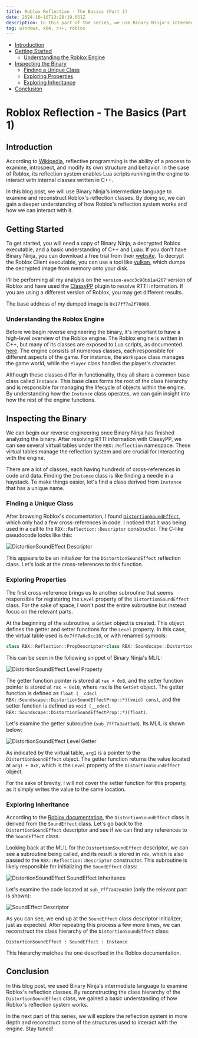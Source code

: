 ```yaml
---
title: Roblox Reflection - The Basics (Part 1)
date: 2024-10-16T13:28:19.051Z
description: In this part of the series, we use Binary Ninja's intermediate language to examine Roblox and get a basic understanding of how its reflection system works.
tag: windows, x64, c++, roblox
---
```


- [Introduction](#introduction)
- [Getting Started](#getting-started)
  - [Understanding the Roblox Engine](#understanding-the-roblox-engine)
- [Inspecting the Binary](#inspecting-the-binary)
  - [Finding a Unique Class](#finding-a-unique-class)
  - [Exploring Properties](#exploring-properties)
  - [Exploring Inheritance](#exploring-inheritance)
- [Conclusion](#conclusion)

# Roblox Reflection - The Basics (Part 1)

## Introduction

According to [Wikipedia](https://en.wikipedia.org/wiki/Reflective_programming), reflective programming is the ability of a process to examine, introspect, and modify its own structure and behavior. In the case of Roblox, its reflection system enables Lua scripts running in the engine to interact with internal classes written in C++.

In this blog post, we will use Binary Ninja's intermediate language to examine and reconstruct Roblox's reflection classes. By doing so, we can gain a deeper understanding of how Roblox's reflection system works and how we can interact with it.

## Getting Started

To get started, you will need a copy of Binary Ninja, a decrypted Roblox executable, and a basic understanding of C++ and Luau. If you don't have Binary Ninja, you can download a free trial from their [website](https://binary.ninja/). To decrypt the Roblox Client executable, you can use a tool like [vulkan](https://github.com/atrexus/vulkan), which dumps the decrypted image from memory onto your disk.

I'll be performing all my analysis on the `version-eadc3c90bb1a4267` version of Roblox and have used the [ClassyPP](https://github.com/CySHell/ClassyPP) plugin to resolve RTTI information. If you are using a different version of Roblox, you may get different results.

The base address of my dumped image is `0x17ff7a2f70000`.

### Understanding the Roblox Engine

Before we begin reverse engineering the binary, it's important to have a high-level overview of the Roblox engine. The Roblox engine is written in C++, but many of its classes are exposed to Lua scripts, as documented [here](https://create.roblox.com/docs/reference/engine/classes). The engine consists of numerous classes, each responsible for different aspects of the game. For instance, the `Workspace` class manages the game world, while the `Player` class handles the player's character.

Although these classes differ in functionality, they all share a common base class called `Instance`. This base class forms the root of the class hierarchy and is responsible for managing the lifecycle of objects within the engine. By understanding how the `Instance` class operates, we can gain insight into how the rest of the engine functions.

## Inspecting the Binary

We can begin our reverse engineering once Binary Ninja has finished analyzing the binary. After resolving RTTI information with ClassyPP, we can see several virtual tables under the `RBX::Reflection` namespace. These virtual tables manage the reflection system and are crucial for interacting with the engine.

There are a lot of classes, each having hundreds of cross-references in code and data. Finding the `Instance` class is like finding a needle in a haystack. To make things easier, let's find a class derived from `Instance` that has a unique name.

### Finding a Unique Class

After browsing Roblox's documentation, I found [`DistortionSoundEffect`](https://create.roblox.com/docs/reference/engine/classes/DistortionSoundEffect), which only had a few cross-references in code. I noticed that it was being used in a call to the `RBX::Reflection::Descriptor` constructor. The C-like pseudocode looks like this:

![DistortionSoundEffect Descriptor](/images/roblox-reflection-part1/distortionsoundeffect_descriptor.png)

This appears to be an initializer for the `DistortionSoundEffect` reflection class. Let's look at the cross-references to this function.

### Exploring Properties

The first cross-reference brings us to another subroutine that seems responsible for registering the `Level` property of the `DistortionSoundEffect` class. For the sake of space, I won't post the entire subroutine but instead focus on the relevant parts.

At the beginning of the subroutine, a `GetSet` object is created. This object defines the getter and setter functions for the `Level` property. In this case, the virtual table used is `0x7ff7a6c9cc10`, or with renamed symbols:

```cpp
class RBX::Reflection::PropDescriptor<class RBX::Soundscape::DistortionSoundEffect, float>::GetSetImpl<float (__cdecl RBX::Soundscape::DistortionSoundEffectProp::*)(void) const, void (__cdecl RBX::Soundscape::DistortionSoundEffectProp::*)(float)>::vfTable
```

This can be seen in the following snippet of Binary Ninja's MLIL:

![DistortionSoundEffect Level Property](/images/roblox-reflection-part1/distortionsoundeffect_level_property.png)

The getter function pointer is stored at `rax + 0x8`, and the setter function pointer is stored at `rax + 0x10`, where `rax` is the `GetSet` object. The getter function is defined as `float (__cdecl RBX::Soundscape::DistortionSoundEffectProp::*)(void) const`, and the setter function is defined as `void (__cdecl RBX::Soundscape::DistortionSoundEffectProp::*)(float)`.

Let's examine the getter subroutine (`sub_7ff7a3adf3a0`). Its MLIL is shown below:

![DistortionSoundEffect Level Getter](/images/roblox-reflection-part1/distortionsoundeffect_level_getter.png)

As indicated by the virtual table, `arg1` is a pointer to the `DistortionSoundEffect` object. The getter function returns the value located at `arg1 + 0x8`, which is the `Level` property of the `DistortionSoundEffect` object.

For the sake of brevity, I will not cover the setter function for this property, as it simply writes the value to the same location.

### Exploring Inheritance

According to the [Roblox documentation](https://create.roblox.com/docs/reference/engine/classes/DistortionSoundEffect), the `DistortionSoundEffect` class is derived from the `SoundEffect` class. Let's go back to the `DistortionSoundEffect` descriptor and see if we can find any references to the `SoundEffect` class.

Looking back at the MLIL for the `DistortionSoundEffect` descriptor, we can see a subroutine being called, and its result is stored in `rdx`, which is also passed to the `RBX::Reflection::Descriptor` constructor. This subroutine is likely responsible for initializing the `SoundEffect` class:

![DistortionSoundEffect SoundEffect Inheritance](/images/roblox-reflection-part1/distortionsoundeffect_soundeffect_inheritance.png)

Let's examine the code located at `sub_7ff7a42e43b0` (only the relevant part is shown):

![SoundEffect Descriptor](/images/roblox-reflection-part1/soundeffect_descriptor.png)

As you can see, we end up at the `SoundEffect` class descriptor initializer, just as expected. After repeating this process a few more times, we can reconstruct the class hierarchy of the `DistortionSoundEffect` class:

```
DistortionSoundEffect : SoundEffect : Instance
```

This hierarchy matches the one described in the Roblox documentation.

## Conclusion

In this blog post, we used Binary Ninja's intermediate language to examine Roblox's reflection classes. By reconstructing the class hierarchy of the `DistortionSoundEffect` class, we gained a basic understanding of how Roblox's reflection system works.

In the next part of this series, we will explore the reflection system in more depth and reconstruct some of the structures used to interact with the engine. Stay tuned!
